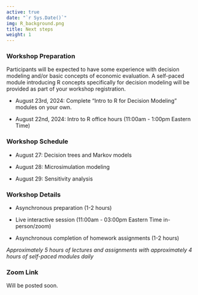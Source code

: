 ```yaml
---
active: true
date: "`r Sys.Date()`"
img: R_background.png
title: Next steps
weight: 1
---
```


### Workshop Preparation

Participants will be expected to have some experience with decision modeling and/or basic concepts of economic evaluation. A self-paced module introducing R concepts specifically for decision modeling will be provided as part of your workshop registration.

- August 23rd, 2024: Complete “Intro to R for Decision Modeling” modules on your own.

- August 22nd, 2024: Intro to R office hours (11:00am - 1:00pm Eastern Time)

### Workshop Schedule

- August 27: Decision trees and Markov models

- August 28: Microsimulation modeling

- August 29: Sensitivity analysis

### Workshop Details

- Asynchronous preparation (1-2 hours)

- Live interactive session (11:00am - 03:00pm Eastern Time in-person/zoom)

- Asynchronous completion of homework assignments (1-2 hours)

*Approximately 5 hours of lectures and assignments with approximately 4 hours of self-paced modules daily*

### Zoom Link

Will be posted soon.











